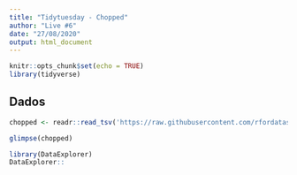 ```yaml
---
title: "Tidytuesday - Chopped"
author: "Live #6"
date: "27/08/2020"
output: html_document
---
```


```r
knitr::opts_chunk$set(echo = TRUE)
library(tidyverse)
```

## Dados

```r
chopped <- readr::read_tsv('https://raw.githubusercontent.com/rfordatascience/tidytuesday/master/data/2020/2020-08-25/chopped.tsv')
```

```r
glimpse(chopped)
```

```r
library(DataExplorer)
DataExplorer::
```

